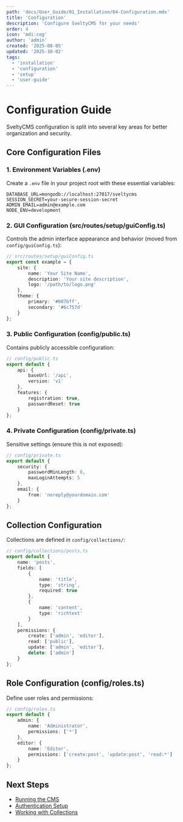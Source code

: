 ```yaml
---
path: 'docs/User_Guide/01_Installation/04-Configuration.mdx'
title: 'Configuration'
description: 'Configure SveltyCMS for your needs'
order: 4
icon: 'mdi:cog'
author: 'admin'
created: '2025-08-05'
updated: '2025-10-02'
tags:
  - 'installation'
  - 'configuration'
  - 'setup'
  - 'user-guide'
---
```


# Configuration Guide

SveltyCMS configuration is split into several key areas for better organization and security.

## Core Configuration Files

### 1. Environment Variables (.env)

Create a `.env` file in your project root with these essential variables:

```env
DATABASE_URL=mongodb://localhost:27017/sveltycms
SESSION_SECRET=your-secure-session-secret
ADMIN_EMAIL=admin@example.com
NODE_ENV=development
```

### 2. GUI Configuration (src/routes/setup/guiConfig.ts)

Controls the admin interface appearance and behavior (moved from `config/guiConfig.ts`):

```typescript
// src/routes/setup/guiConfig.ts
export const example = {
	site: {
		name: 'Your Site Name',
		description: 'Your site description',
		logo: '/path/to/logo.png'
	},
	theme: {
		primary: '#007bff',
		secondary: '#6c757d'
	}
};
```

### 3. Public Configuration (config/public.ts)

Contains publicly accessible configuration:

```typescript
// config/public.ts
export default {
	api: {
		baseUrl: '/api',
		version: 'v1'
	},
	features: {
		registration: true,
		passwordReset: true
	}
};
```

### 4. Private Configuration (config/private.ts)

Sensitive settings (ensure this is not exposed):

```typescript
// config/private.ts
export default {
	security: {
		passwordMinLength: 8,
		maxLoginAttempts: 5
	},
	email: {
		from: 'noreply@yourdomain.com'
	}
};
```

## Collection Configuration

Collections are defined in `config/collections/`:

```typescript
// config/collections/posts.ts
export default {
	name: 'posts',
	fields: [
		{
			name: 'title',
			type: 'string',
			required: true
		},
		{
			name: 'content',
			type: 'richtext'
		}
	],
	permissions: {
		create: ['admin', 'editor'],
		read: ['public'],
		update: ['admin', 'editor'],
		delete: ['admin']
	}
};
```

## Role Configuration (config/roles.ts)

Define user roles and permissions:

```typescript
// config/roles.ts
export default {
	admin: {
		name: 'Administrator',
		permissions: ['*']
	},
	editor: {
		name: 'Editor',
		permissions: ['create:post', 'update:post', 'read:*']
	}
};
```

## Next Steps

- [Running the CMS](./06-Running.md)
- [Authentication Setup](../auth/01-Authentication.md)
- [Working with Collections](../collections/01-Collections.md)
